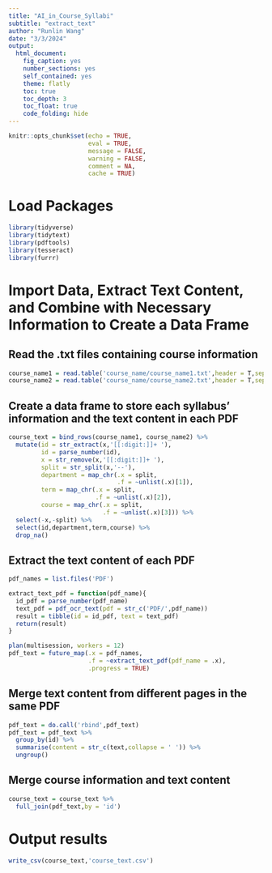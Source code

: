 ---
title: "AI_in_Course_Syllabi"
subtitle: "extract_text"
author: "Runlin Wang"
date: "3/3/2024"
output:
  html_document:
    fig_caption: yes
    number_sections: yes
    self_contained: yes
    theme: flatly
    toc: true
    toc_depth: 3
    toc_float: true
    code_folding: hide
---

```{r setup, include=FALSE}
knitr::opts_chunk$set(echo = TRUE,
                      eval = TRUE,
                      message = FALSE, 
                      warning = FALSE,
                      comment = NA,
                      cache = TRUE)
```
# Load Packages 

```{r}
library(tidyverse)
library(tidytext)
library(pdftools)
library(tesseract)
library(furrr)
```
# Import Data, Extract Text Content, and Combine with Necessary Information to Create a Data Frame

## Read the .txt files containing course information

```{r}
course_name1 = read.table('course_name/course_name1.txt',header = T,sep = ',')
course_name2 = read.table('course_name/course_name2.txt',header = T,sep = ',')
```
## Create a data frame to store each syllabus' information and the text content in each PDF

```{r}
course_text = bind_rows(course_name1, course_name2) %>% 
  mutate(id = str_extract(x,'[[:digit:]]+ '),
         id = parse_number(id),
         x = str_remove(x,'[[:digit:]]+ '),
         split = str_split(x,'--'),
         department = map_chr(.x = split,
                              .f = ~unlist(.x)[1]),
         term = map_chr(.x = split,
                        .f = ~unlist(.x)[2]),
         course = map_chr(.x = split,
                          .f = ~unlist(.x)[3])) %>% 
  select(-x,-split) %>% 
  select(id,department,term,course) %>% 
  drop_na()
```
## Extract the text content of each PDF

```{r}
pdf_names = list.files('PDF')

extract_text_pdf = function(pdf_name){
  id_pdf = parse_number(pdf_name)
  text_pdf = pdf_ocr_text(pdf = str_c('PDF/',pdf_name))
  result = tibble(id = id_pdf, text = text_pdf)
  return(result)
}

plan(multisession, workers = 12)
pdf_text = future_map(.x = pdf_names,
                      .f = ~extract_text_pdf(pdf_name = .x),
                      .progress = TRUE)
```
## Merge text content from different pages in the same PDF

```{r}
pdf_text = do.call('rbind',pdf_text)
pdf_text = pdf_text %>% 
  group_by(id) %>% 
  summarise(content = str_c(text,collapse = ' ')) %>% 
  ungroup()
```
## Merge course information and text content

```{r}
course_text = course_text %>% 
  full_join(pdf_text,by = 'id')
```
# Output results

```{r}
write_csv(course_text,'course_text.csv')
```